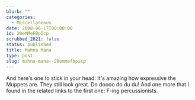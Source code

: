 ```yaml
---
blurb: ""
categories:
  - Miscellaneous
date: 2008-06-17T00:00:00
id: 20eMMeFBpIcp
scrubbed_2021: false
status: published
title: Mahna Mana
type: post
slug: mahna-mana--20emmefbpicp
---
```


And here's one to stick in your head:
It's amazing how expressive the Muppets are. They still look great.
Do doooo do du du! And one more that I found in the related links
to the first one:
F-ing percussionists.